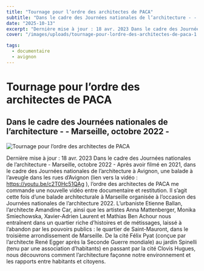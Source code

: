 ```yaml
---
title: "Tournage pour l’ordre des architectes de PACA"
subtitle: "Dans le cadre des Journées nationales de l’architecture - - Marseille, octobre 2022 -"
date: "2025-10-13"
excerpt: "Dernière mise à jour : 18 avr. 2023 Dans le cadre des Journées nationales de l’architecture - Marseille, octobre 2022 - Après avoir filmé en 2021, dan..."
cover: "/images/uploads/tournage-pour-lordre-des-architectes-de-paca-1.jpg"

tags:
  - documentaire
  - avignon
---
```


# Tournage pour l’ordre des architectes de PACA

## Dans le cadre des Journées nationales de l’architecture - - Marseille, octobre 2022 -



![Tournage pour l’ordre des architectes de PACA](/images/uploads/tournage-pour-lordre-des-architectes-de-paca-1.jpg)

Dernière mise à jour : 18 avr. 2023 Dans le cadre des Journées nationales de l’architecture - Marseille, octobre 2022 - Après avoir filmé en 2021, dans le cadre des Journées nationales de l’architecture à Avignon, une balade à l’aveugle dans les rues d’Avignon (lien vers la vidéo : https://youtu.be/c2T0Hc51QAg ), l’ordre des architectes de PACA me commande une nouvelle vidéo entre documentaire et restitution. Il s’agit cette fois d’une balade architecturale à Marseille organisée à l’occasion des Journées nationales de l’architecture 2022. L’urbaniste Etienne Ballan, l’architecte Amandine Car, ainsi que les artistes Anna Mattenberger, Monika Smiechowska, Xavier-Adrien Laurent et Mathias Ben Achour nous entraînent dans un quartier riche d’histoires et de métissages, laissé à l’abandon par les pouvoirs publics : le quartier de Saint-Mauront, dans le troisième arrondissement de Marseille. De la cité Félix Pyat (conçue par l’architecte René Egger après la Seconde Guerre mondiale) au jardin Spinelli (tenu par une association d’habitants) en passant par la cité Clovis Hugues, nous découvrons comment l’architecture façonne notre environnement et les rapports entre habitants et citoyens.
